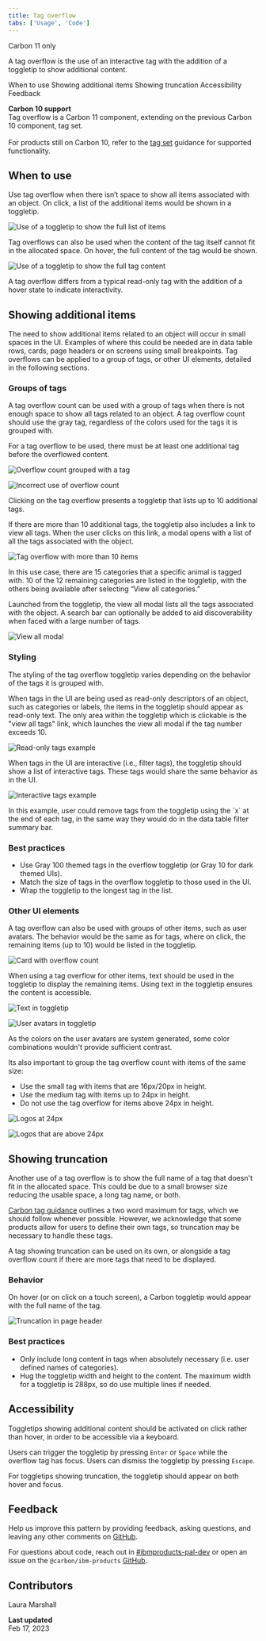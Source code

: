 ```yaml
---
title: Tag overflow
tabs: ['Usage', 'Code']
---
```


<Row>
<Column colMd={8} colLg={8}>

<Tag type="purple">Carbon 11 only</Tag>

<PageDescription>

A tag overflow is the use of an interactive tag with the addition of a toggletip to show additional content.

</PageDescription>


<AnchorLinks>
  <AnchorLink>When to use</AnchorLink>
  <AnchorLink>Showing additional items</AnchorLink>
  <AnchorLink>Showing truncation</AnchorLink>
  <AnchorLink>Accessibility</AnchorLink>
  <AnchorLink>Feedback</AnchorLink>
</AnchorLinks>

</Column>

<Column colMd={2} colLg={3} offsetMd={1} offsetLg={1}>
  <Aside>

**Carbon 10 support** <br />
Tag overflow is a Carbon 11 component, extending on the previous Carbon 10 component, tag set. <br /><br />
For products still on Carbon 10, refer to the [tag set](https://pages.github.ibm.com/cdai-design/pal/components/tag-set/usage) guidance for supported functionality.

  </Aside>
</Column>
</Row>


## When to use

Use tag overflow when there isn’t space to show all items associated with an object. On click, a list of the additional items would be shown in a toggletip.

<Row>
  <Column colLg={8}>

![Use of a toggletip to show the full list of items](images/tag-overflow-use-1.png)

  </Column>
</Row>

Tag overflows can also be used when the content of the tag itself cannot fit in the allocated space. On hover, the full content of the tag would be shown.

<Row>
  <Column colLg={8}>

![Use of a toggletip to show the full tag content](images/tag-overflow-use-2.png)

  </Column>
</Row>

A tag overflow differs from a typical read-only tag with the addition of a hover state to indicate interactivity.

## Showing additional items
The need to show additional items related to an object will occur in small spaces in the UI. Examples of where this could be needed are in data table rows, cards, page headers or on screens using small breakpoints. Tag overflows can be applied to a group of tags, or other UI elements, detailed in the following sections. 

### Groups of tags
A tag overflow count can be used with a group of tags when there is not enough space to show all tags related to an object. A tag overflow count should use the gray tag, regardless of the colors used for the tags it is grouped with. 

For a tag overflow to be used, there must be at least one additional tag before the overflowed content.

<Row>
  <Column colLg={4}>

<DoDontExample type="do">

![Overflow count grouped with a tag](images/tag-overflow-do-1.png)

</DoDontExample>
  </Column>

  <Column colLg={4}>

<DoDontExample type="dont">

![Incorrect use of overflow count](images/tag-overflow-dont-1.png)

</DoDontExample>
  </Column>
</Row>

Clicking on the tag overflow presents a toggletip that lists up to 10 additional tags.

If there are more than 10 additional tags, the toggletip also includes a link to view all tags. When the user clicks on this link, a modal opens with a list of all the tags associated with the object.

<Row>
  <Column colLg={8}>

![Tag overflow with more than 10 items](images/tag-overflow-10-items.png)

  </Column>
</Row>

<Caption>
In this use case, there are 15 categories that a specific animal is tagged with. 10 of the 12 remaining categories are listed in the toggletip, with the others being available after selecting “View all categories.” 
</Caption>


<Title>View all modal</Title>

Launched from the toggletip, the view all modal lists all the tags associated with the object. A search bar can optionally be added to aid discoverability when faced with a large number of tags.

<Row>
  <Column colLg={8}>

![View all modal](images/View-all-modal.png)

  </Column>
</Row>

### Styling
The styling of the tag overflow toggletip varies depending on the behavior of the tags it is grouped with.

<Title> Read-only tags </Title>

When tags in the UI are being used as read-only descriptors of an object, such as categories or labels, the items in the toggletip should appear as read-only text. The only area within the toggletip which is clickable is the "view all tags" link, which launches the view all modal if the tag number exceeds 10.
<Row>
  <Column colLg={8}>

![Read-only tags example](images/Read-only-tags.png)

  </Column>
</Row>

<Title> Interactive tags </Title>

When tags in the UI are interactive (i.e., filter tags), the toggletip should show a list of interactive tags. These tags would share the same behavior as in the UI.

<Row>
  <Column colLg={8}>

![Interactive tags example](images/Clickable-tags.png)

  </Column>
</Row>

<Caption>In this example, user could remove tags from the toggletip using the `x` at the end of each tag, in the same way they would do in the data table filter summary bar.</Caption>


### Best practices
- Use Gray 100 themed tags in the overflow toggletip (or Gray 10 for dark themed UIs).
- Match the size of tags in the overflow toggletip to those used in the UI.
- Wrap the toggletip to the longest tag in the list.

### Other UI elements
A tag overflow can also be used with groups of other items, such as user avatars. The behavior would be the same as for tags, where on click, the remaining items (up to 10) would be listed in the toggletip.

<Row>
  <Column colLg={8}>

![Card with overflow count](images/Other-elements-overflow.png)

  </Column>
</Row>

When using a tag overflow for other items, text should be used in the toggletip to display the remaining items. Using text in the toggletip ensures the content is accessible. 

<Row>
  <Column colLg={4}>

<DoDontExample type="do">

![Text in toggletip](images/tag-overflow-do-2.png)

</DoDontExample>
  </Column>

  <Column colLg={4}>

<DoDontExample type="dont">

![User avatars in toggletip](images/tag-overflow-dont-2.png)

</DoDontExample>
  </Column>
</Row>

<Caption>As the colors on the user avatars are system generated, some color combinations wouldn't provide sufficient contrast.</Caption>

Its also important to group the tag overflow count with items of the same size:
- Use the small tag with items that are 16px/20px in height.
- Use the medium tag with items up to 24px in height.
- Do not use the tag overflow for items above 24px in height.

<Row>
  <Column colLg={4}>

<DoDontExample type="do">

![Logos at 24px](images/tag-overflow-do-3.png)

</DoDontExample>
  </Column>

  <Column colLg={4}>

<DoDontExample type="dont">

![Logos that are above 24px](images/tag-overflow-dont-3.png)

</DoDontExample>
  </Column>
</Row>


## Showing truncation
Another use of a tag overflow is to show the full name of a tag that doesn't fit in the allocated space. This could be due to a small browser size reducing the usable space, a long tag name, or both.

[Carbon tag guidance](https://carbondesignsystem.com/components/tag/usage) outlines a two word maximum for tags, which we should follow whenever possible. However, we acknowledge that some products allow for users to define their own tags, so truncation may be necessary to handle these tags. 

A tag showing truncation can be used on its own, or alongside a tag overflow count if there are more tags that need to be displayed.


### Behavior
On hover (or on click on a touch screen), a Carbon toggletip would appear with the full name of the tag.

<Row>
  <Column colLg={8}>

![Truncation in page header](images/Truncation.png)

  </Column>
</Row>

### Best practices
- Only include long content in tags when absolutely necessary (i.e. user defined names of categories).
- Hug the toggletip width and height to the content. The maximum width for a toggletip is 288px, so do use multiple lines if needed.

## Accessibility
Toggletips showing additional content should be activated on click rather than hover, in order to be accessible via a keyboard.

Users can trigger the toggletip by pressing `Enter` or `Space` while the overflow tag has focus. Users can dismiss the toggletip by pressing `Escape`.

For toggletips showing truncation, the toggletip should appear on both hover and focus.

## Feedback

Help us improve this pattern by providing feedback, asking questions, and leaving any other comments on <a href="https://github.ibm.com/CDAI-design/pal/issues/new/choose">GitHub</a>.

For questions about code, reach out in <a href="https://ibm-casdesign.slack.com/archives/C013ZTX0N6B">#ibmproducts-pal-dev</a> or open an issue on the `@carbon/ibm-products` <a href="https://github.com/carbon-design-system/ibm-products/issues/new/choose">GitHub</a>.


## Contributors

Laura Marshall<br />

**Last updated** <br />
Feb 17, 2023
